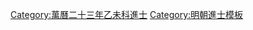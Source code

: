 {{Navbox
|name = 萬曆二十三年乙未科殿試金榜
|title = 萬曆二十三年（[[1595年]]）乙未科殿試金榜
|titlestyle = background-color:#FFD700;
|image =
|style = width:100%;text-align:center; 
|groupstyle = text-align:center; background-color:#FFD700;
|liststyle = text-align:center;
|state = {{{state<includeonly>|collapsed</includeonly>}}}
|group1 = 第一甲<br>賜進士及第<br>共3名
|list1 = '''[[朱之蕃]]''' - '''[[湯賓尹]]''' - '''[[孫慎行]]'''

|group2 = 第二甲<br>賜進士出身<br>共57名
|list2 = [[賴克俊]] - [[何宗彥]] - [[徐希孟]] - [[陈亮采 (明朝)|陳亮采]] - [[李長庚 (明朝)|李長庚]] - [[駱日升]] - [[范允臨]] - [[劉覲文]] - [[丁遂|丁　遂]] - [[顧秉謙]]<br>[[周維京]] - [[徐雲逵]] - [[周應明]] - [[陳之龍 (萬曆進士)|陳之龍]] - [[劉一煜]] - [[范鈁|范　鈁]] - [[朱文瀾]] - [[林欲棟]] - [[徐时进 (明朝)|徐時進]] - [[馮瑗|馮　瑗]]<br>[[林機|林　機]] - [[謝存仁]] - [[鄭懷魁]] - [[費兆元]] - [[張其廉]] - [[褚繼良]] - [[蔡復一]] - [[冉德升]] - [[劉元珍]] - [[應汝化]]<br>[[梁有年]] - [[馮若愚]] - [[劉餘澤]] - [[郭淐|郭　淐]] - [[梁應澤]] - [[張迎|張　迎]] - [[鮑應鰲]] - [[王廷鳳 (萬曆進士)|王廷鳳]] - [[張嗣誠]] - [[黃志清]]<br>[[施善教]] - [[徐鳴鳳]] - [[甘來|甘　來]] - [[張文暉]] - [[楊恩|楊　恩]] - [[王象斗]] - [[徐如珂]] - [[鄧士龍]] - [[胡瓒 (萬曆進士)|胡　瓚]] - [[曹学佺]]<br>[[崔應科]] - [[劉不盈]] - [[王浩 (萬曆進士)|王　浩]] - [[戴廷詔]] - [[劉綱 (萬曆進士)|劉　綱]] - [[俞維宇]] - [[董九貢]]<span style="color: #F7F7F7;"> - －－－ - －－－ - －－－</span>

|group3 = 第三甲<br>賜同進士出身<br>共244名
|list3 = [[吳道行 (萬曆乙未進士)|吳道行]] - [[李范廉]] - [[蕭近高]] - [[黃元吉 (萬曆進士)|黃元吉]] - [[張繩祖]] - [[舒其志]] - [[朱世守]] - [[李璠|李　璠]] - [[劉尚質 (萬曆進士)|刘尚质]] - [[賀燦然]]<br>[[夏景華]] - [[徐鑾 (萬曆進士)|徐　鑾]] - [[吳化|吳　化]] - [[王納言 (萬曆進士)|王納言]] - [[孙如游]] - [[朱應奎 (萬曆進士)|朱應奎]] - [[饒景暐]] - [[王宗義]] - [[沈光祚]] - [[劉尚朴]]<br>[[李景春 (萬曆進士)|李景春]] - [[楊正芳]] - [[檀之堅]] - [[翁汝進]] - [[袁崇友]] - [[李垂街]] - [[王象恒]] - [[秦道顯]] - [[朱光祚]] - [[孫大壯]]<br>[[李當泰]] - [[胡廷宴]] - [[黎皐|黎　皐]] - [[尹三聘]] - [[林應翔]] - [[高邦佐]] - [[沈光宗]] - [[張舜命]] - [[王惟俭]] - [[陈儒 (万历进士)|陳　儒]]<br>[[陸錫恩]] - [[葉鳳翔]] - [[董曆|董　曆]] - [[陳瑛 (萬曆乙未進士)|陳　瑛]] - [[汪國楠]] - [[趙用光]] - [[張琁|張　琁]] - [[樊玉衝]] - [[何節|何　節]] - [[張惟學]]<br>[[陳大綬]] - [[程可文]] - [[周應秋]] - [[顏悅道]] - [[李光祖 (萬曆乙未進士)|李光祖]] - [[畢懋良]] - [[周廷叅]] - [[董嗣昭]] - [[張經世]] - [[房壯麗]]<br>[[王起蛟]] - [[徐紹曾]] - [[張以謙 (洛陽)|張以謙]] - [[周文謨 (明朝)|周文謨]] - [[陳鳴春]] - [[李仙品]] - [[陳于廷|陳-{于}-廷]] - [[周元 (萬曆進士)|周　元]] - [[吳㝱相|吳{{僻字|㝱}}相]] - [[徐天寵]]<br>[[洪養蒙]] - [[周御|周　御]] - [[邢懋順]] - [[李如檜]] - [[杜士全]] - [[汪承爵]] - [[王洙 (萬曆進士)|王　洙]] - [[甯瑞鯉]] - [[商文昭]] - [[李沐民]]<br>[[霍鎮方]] - [[劉九光]] - [[劉夢松]] - [[汪冀夔]] - [[楊百朋]] - [[佴祺|佴　祺]] - [[汪尚誼]] - [[任彦棻]] - [[張邦俊]] - [[沈琦 (明朝)|沈　琦]]<br>[[梅開先]] - [[張陽春]] - [[王一楨]] - [[郝岳|郝　岳]] - [[李廷訓]] - [[江起鵬 (明朝)|江起鵬]] - [[陽思謙]] - [[景昉|景　昉]] - [[荆養喬]] - [[倪承課]]<br>[[陸彥楨]] - [[吳寀|吳　寀]] - [[趙世徵]] - [[崔養蒙]] - [[邵輔忠]] - [[喻政|喻　政]] - [[林秉漢]] - [[沈道原]] - [[楊廷槐]] - [[張應徵]]<br>[[王之臣 (萬曆進士)|王之臣]] - [[王萬祚]] - [[张继桂]] - [[南師仲]] - [[杜應楚]] - [[白瑜 (萬曆進士)|白　瑜]] - [[洪都 (萬曆進士)|洪　都]] - [[魏時應]] - [[程寰|程　寰]] - [[王國禎]]<br>[[黃化龍]] - [[徐紹吉]] - [[林茂槐]] - [[林雲 (萬曆進士)|林　雲]] - [[熊偉 (萬曆進士)|熊　偉]] - [[朱冠|朱　冠]] - [[李鴻 (萬曆進士)|李　鴻]] - [[戴士琳]] - [[閻溥|閻　溥]] - [[王興 (萬曆進士)|王　興]]<br>[[徐鍰|徐　鍰]] - [[方鼎铉]] - [[袁時選]] - [[孟習孔]] - [[錢九思]] - [[解經邦]] - [[洪世俊]] - [[王孫熙]] - [[楊明盛]] - [[胡汝政]]<br>[[徐正學]] - [[熊尚文]] - [[劉克勤]] - [[胡嘉棟]] - [[馬天錦]] - [[段然|段　然]] - [[趙國琦]] - [[葉維榮 (萬曆進士)|葉維榮]] - [[唐禧|唐　禧]] - [[李瑾 (萬曆進士)|李　瑾]]<br>[[高承祚]] - [[岳儲精]] - [[張大猷 (萬曆乙未進士)|張大猷]] - [[成伯龍]] - [[方叔忠]] - [[喻繩祖]] - [[朱瑞鳳]] - [[汪元功]] - [[趙應元]] - [[李中立]]<br>[[馮偉|馮　偉]] - [[趙賢意]] - [[高折枝]] - [[米萬鍾]] - [[孫琡|孫　琡]] - [[王道一 (萬曆進士)|王道一]] - [[解如桐]] - [[王之都]] - [[葉世英]] - [[沈珫|沈　珫]]<br>[[李天棟]] - [[徐斗牛|徐-{斗}-牛]] - [[劉洪謨]] - [[來儼然]] - [[王循學]] - [[胡思伸]] - [[郭九有]] - [[吳一新]] - [[任時芳]] - [[王建屏]]<br>[[曾守身]] - [[董可威]] - [[劉國縉]] - [[翟廷策]] - [[張義質]] - [[薛近兗]] - [[曾之肖]] - [[金勵|金　勵]] - [[鄭振先]] - [[徐明 (萬曆進士)|徐　明]]<br>[[潘文 (萬曆進士)|潘　文]] - [[楊一桂 (萬曆進士)|楊一桂]] - [[俞思冲]] - [[楊楷 (萬曆進士)|楊　楷]] - [[馮嘉會]] - [[鄔元曾]] - [[毛章彥]] - [[仝梧|仝　梧]] - [[張鶴騰]] - [[張光紀]]<br>[[劉一燝]] - [[謝廷諒]] - [[華鈺|華　鈺]] - [[龍國祿]] - [[李俸|李　俸]] - [[張其忠]] - [[趙士吉]] - [[顏思忠]] - [[朱延禧]] - [[周達 (萬曆進士)|周　達]]<br>[[陳允堅]] - [[錢中選]] - [[張五典 (萬曆乙未進士)|張五典]] - [[張養正 (萬曆進士)|張養正]] - [[王近愚]] - [[史記事]] - [[劉一爌]] - [[關廷訪]] - [[王思任]] - [[張汝霖 (萬曆進士)|張汝霖]]<br>[[王爾康]] - [[胡東漸]] - [[張本嘉]] - [[吳文英 (萬曆進士)|吳文英]] - [[施壽明]] - [[管橘|管　橘]] - [[王豫立]] - [[王孟震]] - [[袁應泰]] - [[顧四明]]<br>[[涂喬芳]] - [[王莅|王　-{莅}-]] - [[刘学周]] - [[薛承教]] - [[高維垣]] - [[吴宗尧 (歙县)|吳宗堯]] - [[姚誠立]] - [[柴大履]] - [[趙元吉]] - [[周之樂]]<br>[[袁諫|袁　諫]] - [[劉廷芳 (萬曆進士)|劉廷芳]] - [[文球|文　球]] - [[柴應乾]]<span style="color: #FFFFFF;"> - －－－ - －－－ - －－－ - －－－ - －－－ - －－－</span>
|belowstyle = text-align: center; background-color:#FFD700;
|below='''前一科：[[Template:萬曆二十年壬辰科殿試金榜|萬曆二十年壬辰科]]　'''·'''　後一科：[[Template:萬曆二十六年戊戌科殿試金榜|萬曆二十六年戊戌科]]'''<br>'''同科進士：[[Template:萬曆二十三年乙未科武會試金榜|萬曆二十三年乙未武科]]　'''·'''　同科副榜：[[Template:萬曆二十三年乙未科會試副榜|萬曆二十三年乙未科]]'''
}}[[Category:萬曆二十三年乙未科進士]]<noinclude>[[Category:萬曆二十三年乙未科進士| ]]
[[Category:明朝進士模板]]</noinclude>